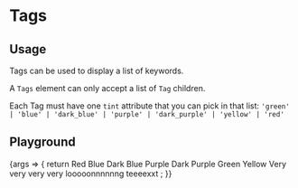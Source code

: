 
<Meta
  title="Components/Tags"
  component={Tags}
  argTypes={{}}
  args={{}}
/>

# Tags

## Usage

Tags can be used to display a list of keywords.

A `Tags` element can only accept a list of `Tag` children.

Each Tag must have one `tint` attribute that you can pick in that list: `'green' | 'blue' | 'dark_blue' | 'purple' | 'dark_purple' | 'yellow' | 'red'`

## Playground

<Canvas>
  <Story name="Standard">
    {args => {
      return <Tags {...args}>
        <Tag tint='red'>Red</Tag>
        <Tag tint='blue'>Blue</Tag>
        <Tag tint='dark_blue'>Dark Blue</Tag>
        <Tag tint='purple'>Purple</Tag>
        <Tag tint='dark_purple'>Dark Purple</Tag>
        <Tag tint='green'>Green</Tag>
        <Tag title='custom title' tint='yellow'>Yellow</Tag>
        <Tag tint='red'>Very very very very looooonnnnnng teeeexxt</Tag>
      </Tags>;
    }}
  </Story>
</Canvas>

<ArgsTable story="Standard" />